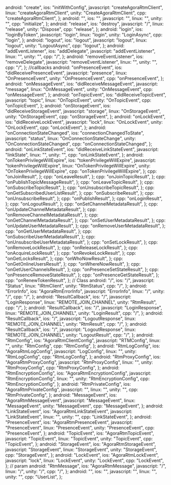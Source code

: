   android: "create",
  ios: "initWithConfig",
  javascript: "createAgoraRtmClient",
  linux: "createAgoraRtmClient",
  unity: "CreateAgoraRtmClient",
  cpp: "createAgoraRtmClient",
};
  android: "",
  ios: "",
  javascript: "",
  linux: "",
  unity: "",
  cpp: "initialize",
};
  android: "release",
  ios: "destroy",
  javascript: "/",
  linux: "release",
  unity: "Dispose",
  cpp: "release",
};
  android: "login",
  ios: "loginByToken",
  javascript: "login",
  linux: "login",
  unity: "LoginAsync",
  cpp: "login",
};
  android: "logout",
  ios: "logout",
  javascript: "logout",
  linux: "logout",
  unity: "LogoutAsync",
  cpp: "logout",
};
  android: "addEventListener",
  ios: "addDelegate",
  javascript: "addEventListener",
  linux: "",
  unity: "",
  cpp: "/",
};
  android: "removeEventListener",
  ios: "removeDelegate",
  javascript: "removeEventListener",
  linux: "",
  unity: "",
  cpp: "/",
};
//callbacks
  android: "onPresenceEvent",
  ios: "didReceivePresenceEvent",
  javascript: "presence",
  linux: "OnPresenceEvent",
  unity: "OnPresenceEvent",
  cpp: "onPresenceEvent",
};
  android: "onMessageEvent",
  ios: "didReceiveMessageEvent",
  javascript: "message",
  linux: "OnMessageEvent",
  unity: "OnMessageEvent",
  cpp: "onMessageEvent",
};
  android: "onTopicEvent",
  ios: "didReceiveTopicEvent",
  javascript: "topic",
  linux: "OnTopicEvent",
  unity: "OnTopicEvent",
  cpp: "onTopicEvent",
};
  android: "onStorageEvent",
  ios: "didReceiveStorageEvent",
  javascript: "storage",
  linux: "OnStorageEvent",
  unity: "OnStorageEvent",
  cpp: "onStorageEvent",
};
  android: "onLockEvent",
  ios: "didReceiveLockEvent",
  javascript: "lock",
  linux: "OnLockEvent",
  unity: "OnLockEvent",
  cpp: "onLockEvent",
};
  android: "onConnectionStateChanged",
  ios: "connectionChangedToState",
  javascript: "status",
  linux: "OnConnectionStateChange",
  unity: "OnConnectionStateChanged",
  cpp: "onConnectionStateChanged",
};
  android: "onLinkStateEvent",
  ios: "didReceiveLinkStateEvent",
  javascript: "linkState",
  linux: "",
  unity: "",
  cpp: "onLinkStateEvent",
};
  android: "onTokenPrivilegeWillExpire",
  ios: "tokenPrivilegeWillExpire",
  javascript: "tokenPrivilegeWillExpire",
  linux: "OnTokenPrivilegeWillExpire",
  unity: "OnTokenPrivilegeWillExpire",
  cpp: "onTokenPrivilegeWillExpire",
};
  cpp: "onJoinResult",
};
  cpp: "onLeaveResult",
};
  cpp: "onJoinTopicResult",
};
  cpp: "onPublishTopicMessageResult",
};
  cpp: "onLeaveTopicResult",
};
  cpp: "onSubscribeTopicResult",
};
  cpp: "onUnsubscribeTopicResult",
};
  cpp: "onGetSubscribedUserListResult",
};
  cpp: "onSubscribeResult",
};
  cpp: "onUnsubscribeResult",
};
  cpp: "onPublishResult",
};
  cpp: "onLoginResult",
};
  cpp: "onLogoutResult",
};
  cpp: "onSetChannelMetadataResult",
};
  cpp: "onUpdateChannelMetadataResult",
};
  cpp: "onRemoveChannelMetadataResult",
};
  cpp: "onGetChannelMetadataResult",
};
  cpp: "onSetUserMetadataResult",
};
  cpp: "onUpdateUserMetadataResult",
};
  cpp: "onRemoveUserMetadataResult",
};
  cpp: "onGetUserMetadataResult",
};
  cpp: "onSubscribeUserMetadataResult",
};
  cpp: "onUnsubscribeUserMetadataResult",
};
  cpp: "onSetLockResult",
};
  cpp: "onRemoveLockResult",
};
  cpp: "onReleaseLockResult",
};
  cpp: "onAcquireLockResult",
};
  cpp: "onRevokeLockResult",
};
  cpp: "onGetLocksResult",
};
  cpp: "onWhoNowResult",
};
  cpp: "onGetOnlineUsersResult",
};
  cpp: "onWhereNowResult",
};
  cpp: "onGetUserChannelsResult",
};
  cpp: "onPresenceSetStateResult",
};
  cpp: "onPresenceRemoveStateResult",
};
  cpp: "onPresenceGetStateResult",
};
  cpp: "onRenewTokenResult",
};
// Class
  android: "/",
  ios: "/",
  javascript: "Status",
  linux: "IRtmClient",
  unity: "RtmStatus",
  cpp: "/",
};
  android: "ErrorInfo",
  ios: "AgoraRtmErrorInfo",
  javascript: "ErrorInfo",
  linux: "/",
  unity: "/",
  cpp: "/",
};
  android: "ResultCallback",
  ios: "/",
  javascript: "LoginResponse",
  linux: "REMOTE_JOIN_CHANNEL",
  unity: "RtmResult<LoginResult>",
  cpp: "/",
};
  android: "ResultCallback",
  ios: "/",
  javascript: "LoginResponse",
  linux: "REMOTE_JOIN_CHANNEL",
  unity: "LoginResult",
  cpp: "/",
};
  android: "ResultCallback",
  ios: "/",
  javascript: "LogoutResponse",
  linux: "REMOTE_JOIN_CHANNEL",
  unity: "RtmResult<LogoutResult>",
  cpp: "/",
};
  android: "ResultCallback",
  ios: "/",
  javascript: "LogoutResponse",
  linux: "REMOTE_JOIN_CHANNEL",
  unity: "LogoutResult",
  cpp: "/",
};
  android: "RtmConfig",
  ios: "AgoraRtmClientConfig",
  javascript: "RTMConfig",
  linux: "",
  unity: "RtmConfig",
  cpp: "RtmConfig",
};
  android: "RtmLogConfig",
  ios: "AgoraRtmLogConfig",
  javascript: "LogConfig",
  linux: "",
  unity: "RtmLogConfig",
  cpp: "RtmLogConfig",
};
  android: "RtmProxyConfig",
  ios: "AgoraRtmProxyConfig",
  javascript: "RtmProxyConfig",
  linux: "",
  unity: "RtmProxyConfig",
  cpp: "RtmProxyConfig",
};
  android: "RtmEncryptionConfig",
  ios: "AgoraRtmEncryptionConfig",
  javascript: "RtmEncryptionConfig",
  linux: "",
  unity: "RtmEncryptionConfig",
  cpp: "RtmEncryptionConfig",
};
  android: "RtmPrivateConfig",
  ios: "AgoraRtmPrivateConfig",
  javascript: "",
  linux: "",
  unity: "",
  cpp: "RtmPrivateConfig",
};
  android: "MessageEvent",
  ios: "AgoraRtmMessageEvent",
  javascript: "MessageEvent",
  linux: "MessageEvent",
  unity: "MessageEvent",
  cpp: "MessageEvent",
};
  android: "LinkStateEvent",
  ios: "AgoraRtmLinkStateEvent",
  javascript: "LinkStateEvent",
  linux: "",
  unity: "",
  cpp: "LinkStateEvent",
};
  android: "PresenceEvent",
  ios: "AgoraRtmPresenceEvent",
  javascript: "PresenceEvent",
  linux: "PresenceEvent",
  unity: "PresenceEvent",
  cpp: "PresenceEvent",
};
  android: "TopicEvent",
  ios: "AgoraRtmTopicEvent",
  javascript: "TopicEvent",
  linux: "TopicEvent",
  unity: "TopicEvent",
  cpp: "TopicEvent",
};
  android: "StorageEvent",
  ios: "AgoraRtmStorageEvent",
  javascript: "StorageEvent",
  linux: "StorageEvent",
  unity: "StorageEvent",
  cpp: "StorageEvent",
};
  android: "LockEvent",
  ios: "AgoraRtmLockEvent",
  javascript: "lock",
  linux: "LockEvent",
  unity: "LockEvent",
  cpp: "LockEvent",
};
// param
  android: "RtmMessage",
  ios: "AgoraRtmMessage",
  javascript: "/",
  linux: "/",
  unity: "/",
  cpp: "/",
};
  android: "",
  ios: "",
  javascript: "",
  linux: "",
  unity: "",
  cpp: "UserList",
};